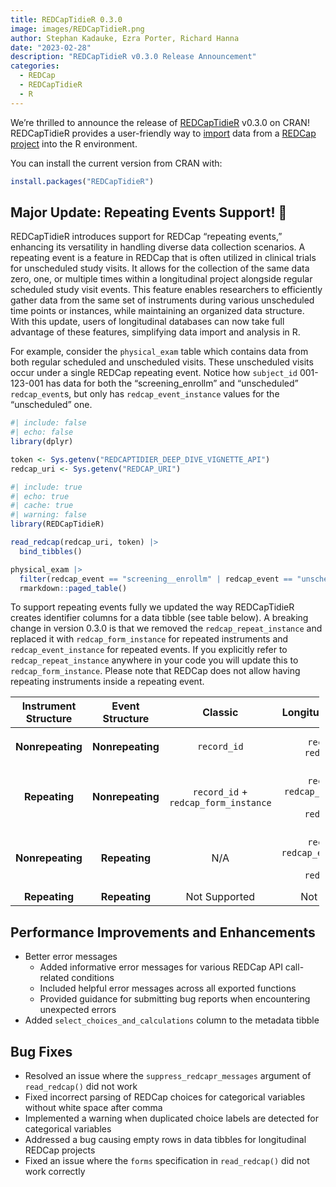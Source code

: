 ```yaml
---
title: REDCapTidieR 0.3.0
image: images/REDCapTidieR.png
author: Stephan Kadauke, Ezra Porter, Richard Hanna
date: "2023-02-28"
description: "REDCapTidieR v0.3.0 Release Announcement"
categories:
  - REDCap
  - REDCapTidieR
  - R
---
```


We're thrilled to announce the release of [REDCapTidieR](https://chop-cgtinformatics.github.io/REDCapTidieR/) v0.3.0 on CRAN! REDCapTidieR provides a user-friendly way to [import](https://chop-cgtinformatics.github.io/REDCapTidieR/articles/glossary.html#import) data from a [REDCap](https://www.project-redcap.org/) [project](https://chop-cgtinformatics.github.io/REDCapTidieR/articles/glossary.html#project) into the R environment.

You can install the current version from CRAN with:

```r
install.packages("REDCapTidieR")
```

## Major Update: Repeating Events Support! 🎉

REDCapTidieR introduces support for REDCap "repeating events," enhancing its versatility in handling diverse data collection scenarios. A repeating event is a feature in REDCap that is often utilized in clinical trials for unscheduled study visits. It allows for the collection of the same data zero, one, or multiple times within a longitudinal project alongside regular scheduled study visit events. This feature enables researchers to efficiently gather data from the same set of instruments during various unscheduled time points or instances, while maintaining an organized data structure. With this update, users of longitudinal databases can now take full advantage of these features, simplifying data import and analysis in R.

For example, consider the `physical_exam` table which contains data from both regular scheduled and unscheduled visits. These unscheduled visits occur under a single REDCap repeating event. Notice how `subject_id` 001-123-001 has data for both the "screening_enrollm" and "unscheduled" `redcap_event`s, but only has `redcap_event_instance` values for the "unscheduled" one.

```r
#| include: false
#| echo: false
library(dplyr)

token <- Sys.getenv("REDCAPTIDIER_DEEP_DIVE_VIGNETTE_API")
redcap_uri <- Sys.getenv("REDCAP_URI")
```

```r
#| include: true
#| echo: true
#| cache: true
#| warning: false
library(REDCapTidieR)

read_redcap(redcap_uri, token) |> 
  bind_tibbles()

physical_exam |> 
  filter(redcap_event == "screening__enrollm" | redcap_event == "unscheduled") |> 
  rmarkdown::paged_table()
```

To support repeating events fully we updated the way REDCapTidieR creates identifier columns for a data tibble (see table below). A breaking change in version 0.3.0 is that we removed the `redcap_repeat_instance` and replaced it with `redcap_form_instance` for repeated instruments and `redcap_event_instance` for repeated events. If you explicitly refer to `redcap_repeat_instance` anywhere in your code you will update this to `redcap_form_instance`. Please note that REDCap does not allow having repeating instruments inside a repeating event.

::: {.column-body-outset}
+--------------------------+---------------------+------------------------+----------------------------+-----------------------------+
| **Instrument Structure** | **Event Structure** | **Classic**            | **Longitudinal, one arm**  | **Longitudinal, multi-arm** |
+:========================:+:===================:+:======================:+:==========================:+:===========================:+
| **Nonrepeating**         | **Nonrepeating**    | `record_id`            | `record_id` +\             | `record_id` +\              |
|                          |                     |                        | `redcap_event`             | `redcap_event` +\           |
|                          |                     |                        |                            | `redcap_arm`                |
+--------------------------+---------------------+------------------------+----------------------------+-----------------------------+
| **Repeating**            | **Nonrepeating**    | `record_id` +\         | `record_id` +\             | `record_id` +\              |
|                          |                     | `redcap_form_instance` | `redcap_form_instance` +\  | `redcap_form_instance` +\   |
|                          |                     |                        | `redcap_event`             | `redcap_event` +\           |
|                          |                     |                        |                            | `redcap_arm`                |
+--------------------------+---------------------+------------------------+----------------------------+-----------------------------+
| **Nonrepeating**         | **Repeating**       | N/A                    | `record_id` +\             | `record_id` +\              |
|                          |                     |                        | `redcap_event_instance` +\ | `redcap_event_instance` +\  |
|                          |                     |                        | `redcap_event`             | `redcap_event` +\           |
|                          |                     |                        |                            | `redcap_arm`                |
+--------------------------+---------------------+------------------------+----------------------------+-----------------------------+
| **Repeating**            | **Repeating**       | Not Supported          | Not Supported              | Not Supported               |
+--------------------------+---------------------+------------------------+----------------------------+-----------------------------+
:::

## Performance Improvements and Enhancements

- Better error messages
  - Added informative error messages for various REDCap API call-related conditions
  - Included helpful error messages across all exported functions
  - Provided guidance for submitting bug reports when encountering unexpected errors
- Added `select_choices_and_calculations` column to the metadata tibble

## Bug Fixes

- Resolved an issue where the `suppress_redcapr_messages` argument of `read_redcap()` did not work
- Fixed incorrect parsing of REDCap choices for categorical variables without white space after comma
- Implemented a warning when duplicated choice labels are detected for categorical variables
- Addressed a bug causing empty rows in data tibbles for longitudinal REDCap projects
- Fixed an issue where the `forms` specification in `read_redcap()` did not work correctly
